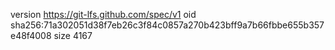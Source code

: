 version https://git-lfs.github.com/spec/v1
oid sha256:71a302051d38f7eb26c3f84c0857a270b423bff9a7b66fbbe655b357e48f4008
size 4167
